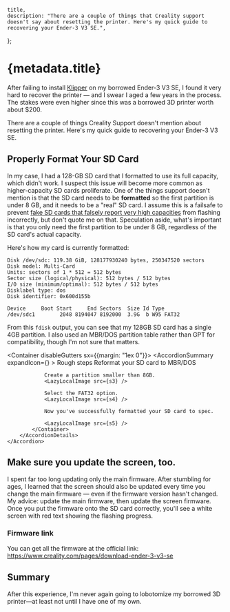 


    title,
    description: "There are a couple of things that Creality support doesn't say about resetting the printer. Here's my quick guide to recovering your Ender-3 V3 SE.",
};

# {metadata.title}

<LazyLocalImage 
    aspectRatio={1}
    src={logo}
    quality={100} 
/>
 
After failing to install [Klipper](https://artamis.me/projects/klipper_guide/) on my borrowed Ender-3 V3 SE, I found it very hard to recover the printer — and I swear I aged a few years in the process. The stakes were even higher since this was a borrowed 3D printer worth about $200.

There are a couple of things Creality Support doesn't mention about resetting the printer. Here's my quick guide to recovering your Ender-3 V3 SE.

## Properly Format Your SD Card
In my case, I had a 128-GB SD card that I formatted to use its full capacity, which didn't work. I suspect this issue will become more common as higher-capacity SD cards proliferate. One of the things support doesn't mention is that the SD card needs to be **formatted** so the first partition is under 8 GB, and it needs to be a "real" SD card. I assume this is a failsafe to prevent [fake SD cards that falsely report very high capacities](https://www.makeuseof.com/tag/how-to-spot-fake-microsd-card/) from flashing incorrectly, but don't quote me on that. Speculation aside, what's important is that you only need the first partition to be under 8 GB, regardless of the SD card's actual capacity.

Here's how my card is currently formatted:
```
Disk /dev/sdc: 119.38 GiB, 128177930240 bytes, 250347520 sectors
Disk model: Multi-Card      
Units: sectors of 1 * 512 = 512 bytes
Sector size (logical/physical): 512 bytes / 512 bytes
I/O size (minimum/optimal): 512 bytes / 512 bytes
Disklabel type: dos
Disk identifier: 0x600d155b

Device     Boot Start     End Sectors  Size Id Type
/dev/sdc1        2048 8194047 8192000  3.9G  b W95 FAT32
```

From this `fdisk` output, you can see that my 128GB SD card has a single 4GB partition. I also used an MBR/DOS partition table rather than GPT for compatibility, though I'm not sure that matters.

<Container disableGutters sx={{margin: "1ex 0"}}>
    <Accordion >
        <AccordionSummary
            expandIcon={<ExpandMoreIcon />}
        >
            Rough steps
        </AccordionSummary>
        <AccordionDetails>
            <Container>
                Reformat your SD card to MBR/DOS
                <LazyLocalImage src={s1} />

                Create a partition smaller than 8GB.
                <LazyLocalImage src={s3} />

                Select the FAT32 option.
                <LazyLocalImage src={s4} />

                Now you've successfully formatted your SD card to spec.

                <LazyLocalImage src={s5} />
            </Container>
        </AccordionDetails>
    </Accordion>
</Container>

## Make sure you update the screen, too.
I spent far too long updating only the main firmware. After stumbling for ages, I learned that the screen should also be updated every time you change the main firmware — even if the firmware version hasn't changed. My advice: update the main firmware, then update the screen firmware. Once you put the firmware onto the SD card correctly, you'll see a white screen with red text showing the flashing progress.

### Firmware link

You can get all the firmware at the official link: https://www.creality.com/pages/download-ender-3-v3-se

## Summary

After this experience, I'm never again going to lobotomize my borrowed 3D printer—at least not until I have one of my own.
